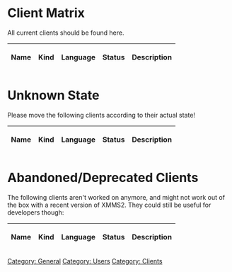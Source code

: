 = Client Matrix =

All current clients should be found here.

{| class="wikitable"
! Name || Kind || Language || Status || Description

{{ClientTableEntry|Abraca| Graphical / GTK | C | in development | Usable client with collection support }}
{{ClientTableEntry|AlbumThing| Graphical / GTK | Python | in development | Simple, Album oriented client }}
{{ClientTableEntry|Azrael| Graphical / GTK | C | development stalled | Basic player with nice additions }}
{{ClientTableEntry|Blastwave| Graphical / GTK | C | in development | Experimental XMMS2 client }}
{{ClientTableEntry|bluegroove| Graphical / GTK | Ruby | discontinued | Typical player with queueing support }}
{{ClientTableEntry|ccx2| Console / ncurses | Python | in development | Customizable console client with good support for playlists and searching }}
{{ClientTableEntry|Chalyx| Library | Python | in development | Flexible modular library for XMMS2/MPD clients }}
{{ClientTableEntry|Cocopapa| Console | C | in development | Complex Collection Pattern Parser }}
{{ClientTableEntry|Crystalxmms| Graphical | Java | in development | Look based on crystal icons }}
{{ClientTableEntry|Dabra| Graphical / libnotify | C | in development | Provides desktop notifications }}
{{ClientTableEntry|EkoXMMS2| X-Chat Plugin | C | in development | Small player integrated into X-Chat }}
{{ClientTableEntry|Eloquence| Plugin for E17 | C | in development | themeable desktop module }}
{{ClientTableEntry|Etude| Graphical / GTK | Python | in development | Client with graphical collection editor }}
{{ClientTableEntry|Euphoria| Graphical / EFL | Ruby | rewrite | Slick themeable client }}
{{ClientTableEntry|eq| Graphical / GTK | Python | in development | Simple equalizer frontend }}
{{ClientTableEntry|exmms2| Graphical/ EWL/EFL | C | in development | usable, but edit makefile, basic functionality }}
{{ClientTableEntry|Esperanza| Graphical / QT4 | C++ | in development | Lightweight, basic player }}
{{ClientTableEntry|Flexmms2| Graphical / GTK | Python | in development | Main goal is to create a powerful and customizable mediabrowser (already usable) }}
{{ClientTableEntry|gkrellxmms2| GKrellM2 Plugin | C | in development | feature-rich enhancement of GKrellM2 }}
{{ClientTableEntry|GNOME Do| GNOME Do plugin| C# | in development | Allows xmms2 to be accessed and controlled by GNOME Do }}
{{ClientTableEntry|gx2ctl| Gnome x2 control | C | works for her | the Drag'n'Drop client for your girlfriend }}
{{ClientTableEntry|gx2osd| On-Screen Display (GTK) | C++ | in development | Skinnable on-screen display }}
{{ClientTableEntry|gxmms2| Graphical / GTK | C | in development | Lightweight, basic player with playlist editor }}
{{ClientTableEntry|Harald| Mobile Phone / Bluetooth | JavaME/C | in development | Player running on Java capable mobile phone }}
{{ClientTableEntry|Insanity| Graphical / GTK | Python | in development | Simple but complete player }}
{{ClientTableEntry|JukX| Graphical / GTK | Python | in development | touchscreen orientated  concept }}
{{ClientTableEntry|j. xmms(2)viewer| console / curses | C++ | in development | simple playlist viewer (no editing) }}
{{ClientTableEntry|Konfetka| Graphical / Qt4 | C++ | in development | The kid of XMMS1 and Amarok that spent too much time around Yakuake. }}
{{ClientTableEntry|kuechenstation| console / curses | Python | in development | text mode client with scrolling title, playlist and medialib query }}
{{ClientTableEntry|lagn| Emacs Mode | emacs-lisp | in development | Control XMMS2 within emacs }}
{{ClientTableEntry|lxmms2| IR remote control (LIRC) | C | in development | Control XMMS2 with your remote control }}
{{ClientTableEntry|LXMusic| Graphical / GTK | C | in development | Very simple player, integrated into LXDE }}
{{ClientTableEntry|Muxic| Graphical / Cocoa | Obj-C | in development | Minimal windowshade for Mac OS X }}
{{ClientTableEntry|nyello| console, interactive | C++ | discontinued | powerful pseudo-shell interface, now being merged with the [[New_korving_CLI | new korving CLI]] }}
{{ClientTableEntry|nymp| console / curses | Python | in development | A graphical cli client providing a tree view on your collection.  }}
{{ClientTableEntry|Promoe| Graphical / QT4 (Skinnable) | C++ | in development | Clone of classic Winamp / XMMS }}
{{ClientTableEntry|radiobar| Graphical / GTK | Ruby | in development | Simple toolbar for radio dj usage. }}
{{ClientTableEntry|Remuco| Mobile Phone / MIDP | JavaME, Python | in development | Remote control of XMMS2 with mobile devices supporting Bluetooth or WiFi and JavaME }}
{{ClientTableEntry|SAXm2s| Graphical / QT | Python | in development | Simplicistic player }}
{{ClientTableEntry|SeaSerpent| Graphical / QT4 | Python | in development | In version 1.0; stable - should not crash.  Always in development since always looking for new features ;-) }}
{{ClientTableEntry|SeMMiX| Graphical / GTK | C | Rewrite, in development | Client for media servers with xmms2 support. It allows to connect to several servers at the same time. }}
{{ClientTableEntry|snett| Graphical / GTK | Ruby | in development | Desktop icon providing simple operations }}
{{ClientTableEntry|sisy| Console | C | in development | Simple syntax collection pattern parser }}
{{ClientTableEntry|Sonus| Graphical / QT4 | Python | in development | Simple, yet full-featured player }}
{{ClientTableEntry|Sopran| Graphical / GTK | Ruby | in development | Simple player with plugin system }}
{{ClientTableEntry|Spring| Graphical / Qt4 | Python | in development | multi-featured client with different media browsers }}
{{ClientTableEntry|TurboX2| Browser / Webclient | Python, JS | in development | Lets you control XMMS2 via your Webbrowser }}
{{ClientTableEntry|vimxmms2| Vim Plugin | Python | in development | A XMMS2 client for Vim }}
{{ClientTableEntry|Wmxmms2| Dockapp | C | stable | Client dockapp for WindowMaker or any other dockapp-capable windowmanager }}
{{ClientTableEntry|x2c| console | ruby | stable | little rubyistic console client with advanced features}}
{{ClientTableEntry|XMMbaSh2 | console | bash | in development | A single line bash client, enables all features of current XMMS2 CLI client}}
{{ClientTableEntry|XMMS2 CLI client| console | C | in development | feature-rich, basic client that comes with XMMS2 }}
{{ClientTableEntry|XMMS2Musica| Graphical / Cairo (skinnable) | Python | in development | Template-alike simple skinned player }}
{{ClientTableEntry|XMMS2tray| Tray Icon / GTK | Python | in development | *nix GTK+2 system tray integration }}
{{ClientTableEntry|XmmsDeskbar| Gnome Deskbar Plugin | Python | in development | When typing in the input field of deskbar, albums, songs and artists are queried }}
{{ClientTableEntry|xmms2swi| Browser / Webclient | PHP | in development | Simple web interface, small and works well with ALL browsers! }}
{{ClientTableEntry|xmms2-freedb| Console | C++ | in development | CD database client, updates cdda:// medialib entries}}
{{ClientTableEntry|xmms2-hotkey| Hotkeys (X11/console) | C++ | stable | Control XMMS2 via X11 and/or console keys/mouse, supports multi-key combinations }}
{{ClientTableEntry|xmms2-mpris-bridge| console / dbus | Python | in development | Provides a MPRIS interface for XMMS2 }}
{{ClientTableEntry|xmms2-notify| Graphical / libnotify | C | in development | Provides desktop notifications }}
{{ClientTableEntry|xmms2-osd| On-Screen Display / XOSD | Python | rewrite, in development | Simple song info on-screen display }}
{{ClientTableEntry|xmms2-pidgin| Pidgin Plugin | C | mostly stable | Pidgin plugin to display current song }}
{{ClientTableEntry|xmms2-web| Browser / Webclient | Python | mostly stable | Web 1.0 interface suitable for text clients. }}
{{ClientTableEntry|xmms2_jump| Quick Search (GTK/curses) | C++ | in development | Let's you search your playlist in real time. }}
{{ClientTableEntry|XMMS2-Scrobbler| AudioScrobbler | Ruby | in development | Submits playing data to AudioScrobbler/Last.FM }}
{{ClientTableEntry|XMMS2 Webterface| Browser / Webclient | Ruby | in development | eRuby templated, skinnable, simple web 1.0 client}}
{{ClientTableEntry|Xmms Weighted Shuffle| Non Interactive/Playlist | Ruby | in development | Manage a playlist as a party shuffle with complex rules  }}
|}

= Unknown State =

Please move the following clients according to their actual state!

{| class="wikitable"
! Name || Kind || Language || Status || Description
{{ClientTableEntry|Camio| Graphical / GTK | Python | website unreachable | Small dock with basic commands }}
{{ClientTableEntry|ixmms2| Irssi Plugin | Perl | website unreachable | Control and query xmms2 within irssi }}
{{ClientTableEntry|juxtapose| Graphical / GTK | Python | development stalled(?) | very simple, basic player }}
{{ClientTableEntry|perlamp| ? | ? | Vaporware? | should be a front-end supporting Wxxamp modern skins }}
{{ClientTableEntry|Shellac| Graphical / GTK | Python | Last update over two years ago | highly customizable player }}
{{ClientTableEntry|xmms2_blue| Mobile Phone / Bluetooth | C | probably abandoned | Player working with SonyEriccson mobile phone }}
{{ClientTableEntry|XMMS2-AMP| Graphical / Skinnable | ? | vaporware | Resembles good ol' XMMS }}
{{ClientTableEntry|xmms2joystick| Joystick | C | website unreachable | Control XMMS2 with a joystick device }}
{{ClientTableEntry|xmms2Plugin| Plugin for irssi | C++ | website unreachable | Control and query xmms2 within irssi }}
|}

= Abandoned/Deprecated Clients =

The following clients aren't worked on anymore, and might not work out of the box with a recent version of XMMS2. They could still be useful for developers though:

{| class="wikitable"
! Name || Kind || Language || Status || Description
{{ClientTableEntry|fvwm2xmms| Plugin for FVWM | C | website is gone | Basic display to be integrated into FVWM desktop }}
{{ClientTableEntry|medialib-ui| Graphical / Qt | Python | abandoned | Standalone medialib and playlist client.}}
{{ClientTableEntry|nxmms2| console / ncurses | C | doesn't compile anymore | rudimentary player functionality }}
{{ClientTableEntry|RXmms2| Graphical / GTK+2 (Skinnable) | Ruby | deprecated (use Euphoria) | XMMS/Winamp/BMP clone }}
{{ClientTableEntry|Shhh| Graphical / GNUStep | C | unavailable | Little Player for the GNUStep desktop }}
{{ClientTableEntry|x2cp| console / ncurses | C++ | last version May 2006 | rudimentary player functionality }}
{{ClientTableEntry|X4X| Graphical / XWidgets | Java | discontinued | Almost complete player, works with Java Webstart }}
{{ClientTableEntry|xmms2curses| console / curses | C | abandoned? | curses client }}
{{ClientTableEntry|xmms2play| Graphical / GTK | C | abandoned | Minimalist GTK2 xmms2 client written in C.}}
{{ClientTableEntry|xmms2-shell| console | Python | abandoned | Interactive shell client for XMMS2 }}
{{ClientTableEntry|XMMS2Curse| console / ncurses | Python | abandoned | Client with ncurses UI }}
{{ClientTableEntry|XMMS2www| Web | PHP | vaporware | Unknown }}
{{ClientTableEntry|XMMS2 xml-rpc| Web? | Ruby | haunted | Client that acts as an xml-rpc server }}
|}

[[Category: General]]
[[Category: Users]]
[[Category: Clients]]